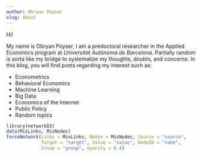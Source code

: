 ```yaml
---
author: Obryan Poyser
slug: about
---
```


Hi!

My name is Obryan Poyser, I am a predoctoral researcher in the Applied Economics program at *Universitat Autònoma de Barcelona*. Partially random is sorta like my bridge to systematize my thoughts, doubts, and concerns. In this blog, you will find posts regarding my interest such as:

- Econometrics
- Behavioral Economics
- Machine Learning
- Big Data
- Economics of the Internet
- Public Policy
- Random topics

```r
library(networkD3)
data(MisLinks, MisNodes)
forceNetwork(Links = MisLinks, Nodes = MisNodes, Source = "source",
             Target = "target", Value = "value", NodeID = "name",
             Group = "group", opacity = 0.4)
```

